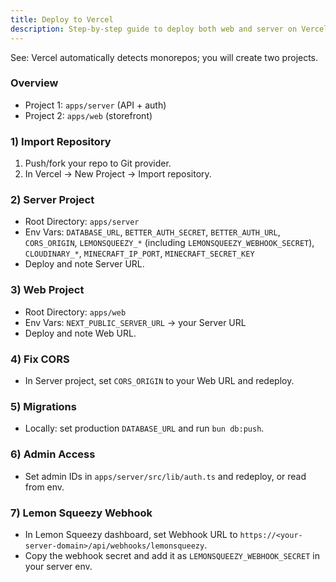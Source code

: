 ```yaml
---
title: Deploy to Vercel
description: Step-by-step guide to deploy both web and server on Vercel
---
```


See: Vercel automatically detects monorepos; you will create two projects.

### Overview

- Project 1: `apps/server` (API + auth)
- Project 2: `apps/web` (storefront)

### 1) Import Repository

1. Push/fork your repo to Git provider.
2. In Vercel → New Project → Import repository.

### 2) Server Project

- Root Directory: `apps/server`
- Env Vars: `DATABASE_URL`, `BETTER_AUTH_SECRET`, `BETTER_AUTH_URL`, `CORS_ORIGIN`, `LEMONSQUEEZY_*` (including `LEMONSQUEEZY_WEBHOOK_SECRET`), `CLOUDINARY_*`, `MINECRAFT_IP_PORT`, `MINECRAFT_SECRET_KEY`
- Deploy and note Server URL.

### 3) Web Project

- Root Directory: `apps/web`
- Env Vars: `NEXT_PUBLIC_SERVER_URL` → your Server URL
- Deploy and note Web URL.

### 4) Fix CORS

- In Server project, set `CORS_ORIGIN` to your Web URL and redeploy.

### 5) Migrations

- Locally: set production `DATABASE_URL` and run `bun db:push`.

### 6) Admin Access

- Set admin IDs in `apps/server/src/lib/auth.ts` and redeploy, or read from env.

### 7) Lemon Squeezy Webhook

- In Lemon Squeezy dashboard, set Webhook URL to `https://<your-server-domain>/api/webhooks/lemonsqueezy`.
- Copy the webhook secret and add it as `LEMONSQUEEZY_WEBHOOK_SECRET` in your server env.
